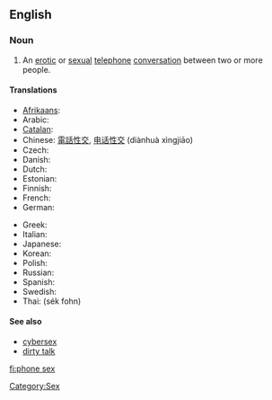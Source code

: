 ==English==
{{wikipedia}}

===Noun===
{{en-noun|[[phone]] [[sex]]|-}}

# An [[erotic]] or [[sexual]] [[telephone]] [[conversation]] between two or more people.

====Translations====
{{trans-top|An erotic or sexual telephone conversation between two or more people}}
* [[Afrikaans]]: {{t|af|telefoonseks|xs=Afrikaans}}
* Arabic: {{Arab|[[جنس عبر الهاتف]]}} {{m}}
* [[Catalan]]: {{t|ca|sexe telefònic|m}}
* Chinese: [[電話性交]], [[电话性交]] (diànhuà xìngjiāo)
* Czech: {{t|cs|sex po telefonu}}
* Danish: {{t|da|telefonsex}}
* Dutch: {{t|nl|telefoonseks}}
* Estonian: {{t|et|telefoniseks}}
* Finnish: {{t|fi|puhelinseksi}}
* French: {{t|fr|téléphone rose|m}}
* German: {{t|de|Telefonsex}}
{{trans-mid}}
* Greek: {{t|el|τηλεφωνικό σεξ|tr=tilefonikό sex}}
* Italian: {{t|it|sesso telefonico|m}}
* Japanese: {{t|ja|サイバーセックス|tr=saibā-sekkusu}}
* Korean: {{t|ko|폰섹스|tr=pon-sekseu|sc=Hang}}
* Polish: {{t|pl|seks przez telefon|m}}
* Russian: {{t|ru|секс по телефону|m|tr=seks po telefónu}}
* Spanish: {{t|es|sexo telefónico|m}}
* Swedish: {{t|sv|telefonsex}}
* Thai: {{Thai|[[เซ็กส์โฟน]]}} (sék fohn)
{{trans-bottom}}

====See also====
* [[cybersex]]
* [[dirty talk]]

[[Category:Sex]]

[[fi:phone sex]]